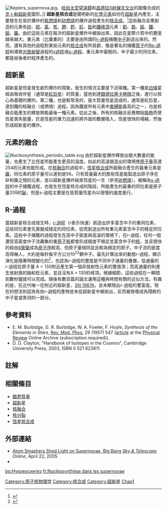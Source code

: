 [[File:Keplers_supernova.jpg|thumb]]、[[哈伯太空望遠鏡|哈伯太空望遠鏡]]和[[昌德拉X射線天文台|昌德拉X射線天文台]]的圖像合成的[[SN_1604|克卜勒超新星]]圖形。]]
'''超新星核合成'''是闡明新的[[化學元素|化學元素]]如何在[[超新星|超新星]]內產生，主要發生在易於爆炸的[[氧燃燒過程|氧燃燒]]和[[矽燃燒過程|矽燃燒]]的爆炸過程產生的[[核合成|核合成]]。<ref>{{cite journal en| author=Woosley, S.E., W. D. Arnett and D. D. Clayton | title = Explosive burning of oxygen and silicon| journal=THE ASTROPHYSICAL JOURNAL SUPPLEMENT| volume=26 | year=1973 | pages=231-312 }}</ref>這些融合反應創造的元素有[[矽|矽]]、[[硫|硫]]、[[氯|氯]]、[[氬|氬]]、[[鉀|鉀]]、[[鈣|鈣]]、[[鈧|鈧]]、[[鈦|鈦]]和[[鐵峰頂|鐵峰頂]]元素：[[釩|釩]]、[[鉻|鉻]]、[[錳|錳]]、[[鐵|鐵]]、[[鈷|鈷]]、[[鎳|鎳]]。由於這些元素在每次的超新星爆炸中被拋出來，因此在星際介質中的豐度越來越大。重元素（比鎳重的）主要是由所謂的[[r-過程|r-過程]]捕獲[[中子|中子]]創造出來的。然而，還有其他的過程對某些元素的[[核合成|核合成]]有所貢獻，像是著名的捕獲[[質子|質子]]的[[Rp-過程|Rp-過程]]和導致[[光致蛻變|光致蛻變]]過程的[[p-過程|γ過程]]或[[p-過程|p-過程]]。重元素中最輕的，中子最少的同位素，都是由後者的程序產生的。

== 超新星 == 
{{main|超新星}}

超新星是恆星發生劇烈爆炸的現象，發生的情況主要是下述兩種。第一種是[[白矮星|白矮星]]經由吸收伴星（通常是[[紅巨星|紅巨星]]）的質量，當他到達[[錢德拉塞卡極限|錢德拉塞卡極限]]之後，進行以核心為基礎的爆炸。第二種，也是較常見的，是大質量恆星造成的，通常是紅巨星，達到鐵的核融合（或燃燒）過程。因為鐵是所有元素中[[束縛能|束縛能]]最高的之一，也是核融合能產生的釋放熱能最後一種元素。從此之後，所有的核融合反應開始[[吸熱|吸熱]]而使恆星喪失能量，於是恆星的重力迅速的將外面的數層吸入，恆星很快的塌縮，然後形成超新星的爆炸。

== 元素的融合 ==
[[File:Nucleosynthesis_periodic_table.svg|thumb]]
由於超新星爆炸釋放出極大數量的能量，也產生了比恆星所能產生更高的溫度。如此的高溫營造出的環境使[[原子量|原子量]]高達254的元素也能形成。在[[核融合|核融合]]的過程中，[[恆星核合成|恆星核合成]]所能融合產生的最重元素是[[鎳|鎳]]，同位素的原子量可以達到是56。只有質量最大的那些恆星能製造出原子序在矽和鎳之間的元素，並以超新星爆炸結束恆星的一生（參見[[矽燃燒過程|矽燃燒]]）。被稱為[[s-過程|s-過程]]的中子捕獲過程，也發生在恆星核合成的階段，所能產生的最重的同位素是原子量209的[[鉍|鉍]]，但是s-過程主要是在低質量恆星內以很慢的速度進行。

== R-過程 ==
{{main|r-過程}}

當超新星核合成發生時，[[r-過程|r-過程]]（r表示快速）創造出許多富含中子的重同位素，這些同位素會先衰變成穩定的同位素，從而創造出所有重元素富含中子的穩定同位素。這些中子捕獲的過程發生在高中子密度與高溫的環境下，在r-過程，任何一個遭受高密度中子流轟集的重[[原子核|原子核]]都會形成極度不穩定並富含中子的[[原子核|核]]，並且很快的經由[[β衰變|β衰變]]成為[[原子序|原子序]]較高、但原子量相同並且較為穩定的原子。中子流的密度高得嚇人，大約是每秒每平方公分10<sup>22</sup>顆中子。最先計算出來的動態r-過程，顯示演化是隨著時間變化的<ref>{{cite journal en| author=P. A. Seeger, W.A. Fowler, D. D. Clayton | title = Nucleosynthesis of heavy elements by neutron capture| journal=THE ASTROPHYSICAL JOURNAL SUPPLEMENT | volume=11 | year=1965 | pages=121-166 }}</ref>，也認為r-過程的豐度是不同中子通量的疊置。低通量的r-過程在原子量 A = 130附近產生第一個非放射性元素的豐值頂；而高通量的則產生放射族的鈾和釷元素，並且沒有A = 130的峰頂。根據細節，這些過程在一瞬間到數秒鐘就可以完成。隨後有數百篇的論文運用這種與時間有關的近似方法。有趣的是，在近代唯一在附近的超新星，[[SN_1987A|SN 1987A]]，並未顯現出r-過程的豐富度。現在的想法則認為有些r-過程的產物並未從超新星中被拋出，反而被吞噬成為殘骸的中子星或黑洞的一部分。

== 參考資料 ==
* E. M. Burbidge, G. R. Burbidge, W. A. Fowler, F. Hoyle, ''Synthesis of the Elements in Stars'', [[现代物理评论|Rev. Mod. Phys.]] 29 (1957) 547 ([http://prola.aps.org/abstract/RMP/v29/i4/p547_1 article] at the [[物理评论|Physical Review]] Online Archive (subscription required)).
* D. D. Clayton, "Handbook of Isotopes in the Cosmos", Cambridge University Press, 2003, ISBN 0 521 823811.

== 註解 ==
{{reflist}}

== 相關條目 ==
* [[臨界質量|臨界質量]]
* [[超新星|超新星]]
* [[核融合|核融合]]
* [[核分裂|核分裂]]
* [[恆星核合成|恆星核合成]]

== 外部連結 ==

* [https://web.archive.org/web/20080720160219/http://skyandtelescope.com/news/article_1502_1.asp Atom Smashers Shed Light on Supernovae, Big Bang] ''[[天空與望遠鏡雜誌|Sky & Telescope]] Online'', April 22, 2005
* {{cite journal en|author=G. Gonzalez, D. Brownlee, P. Ward |title=The Galactic Habitable Zone: Galactic Chemical Evolution |journal=Icarus |year=2001 |volume=152 |pages=185-200 |format=PDF |url=http://isotope.colorado.edu/~astr5835/Gonzalez%20et%20al.%202001.pdf |deadurl=yes |archiveurl=https://web.archive.org/web/20080626135118/http://isotope.colorado.edu/~astr5835/Gonzalez%20et%20al.%202001.pdf |archivedate=2008-06-26 }}

{{超新星}}
{{原子核物理学}}
[[Category:原子核物理学|Category:原子核物理学]]
[[Category:核合成|Category:核合成]]
[[Category:超新星|Category:超新星]]
[[Category:天体物理学|Chao1]]

[[bg:Нуклеосинтез|bg:Нуклеосинтез]]
[[fr:Nucléosynthèse_dans_les_supernovae|fr:Nucléosynthèse dans les supernovae]]